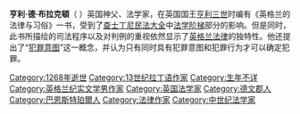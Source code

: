 '''亨利·德·布拉克頓'''（{{lang-en|Henry de Bracton}}  {{bd|1210年||1268年|}}）英国神父、法学家，在英国国王[[亨利三世_(英格兰)|亨利三世]]时编有《英格兰的法律与习俗》一书，受到了[[查士丁尼|查士丁尼]][[民法大全|民法大全]]中[[法学阶梯|法学阶梯]]部分的影响。但是同时，此书所描绘的司法程序以及对判例的重视依然显示了[[英格兰法律|英格兰法律]]的独特性。他还提出了“[[犯罪意图|犯罪意图]]”这一概念，并认为只有同时具有犯罪意图和犯罪行为才可以确定犯罪。

{{wikiquote}}

[[Category:1268年逝世|Category:1268年逝世]]
[[Category:13世纪拉丁语作家|Category:13世纪拉丁语作家]]
[[Category:生年不详|Category:生年不详]]
[[Category:英格兰纪实文学男作家|Category:英格兰纪实文学男作家]]
[[Category:英国法学家|Category:英国法学家]]
[[Category:德文郡人|Category:德文郡人]]
[[Category:巴恩斯特珀爾人|Category:巴恩斯特珀爾人]]
[[Category:法律作家|Category:法律作家]]
[[Category:中世纪法学家|Category:中世纪法学家]]